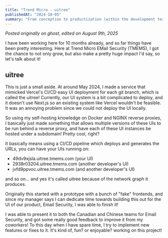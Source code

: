 ```yaml
---
title: "Trend Micro - uitree"
publishedAt: "2024-10-05"
summary: "From conception to productization (within the development teams)"
---
```


*Posted originally on ghost, edited on August 9th, 2025*

I have been working here for 10 months already, and so far things have been pretty interesting. 
Here at Trend Micro EMail Security (TMEMS), I got the chance to not only grow, 
but also make a pretty huge impact I'd say, so let's talk about it!

## uitree

This is just a small aside. At around May 2024, I made a service that mimicked Vercel's CI/CD easy UI deployment 
for each git branch, which is called the uitree! Currently, our UI system is a bit complicated to 
deploy, and it doesn't use Next.js so an existing system like Vercel wouldn't be feasible. It was an annoying 
problem since we could not deploy the UI locally. 


So using my self-hosting knowledge on Docker and NGINX reverse proxies, I basically just made something that allows 
multiple versions of these UIs to be run behind a reverse proxy, and have each of these UI instances be hosted under a 
subdomain! Pretty cool, right?


It basically means using a CI/CD pipeline which deploys and generates the URLs, you can have your UIs running on:
* 49dv9xjsla.uitree.tmems.com (your UI)
* 2938r03204.uitree.tmems.com (another developer's UI)
* jvfd9ppvoc.uitree.tmems.com (and another developer's UI)

and so on... and yes it's called uitree because of the network graph it produces.


Originally this started with a prototype with a bunch of "fake" frontends, and since my manager says I can 
dedicate time towards building this out for the UI of our product, Email Security, I was able to finish it!


I was able to present it to both the Canadian and Chinese teams for Email Security, and got some really good 
feedback to improve it from my coworkers! To this day when I have spare time, I try to implement new features 
or fixes to it. It's kind of, fun? or enjoyable? working on this project!





